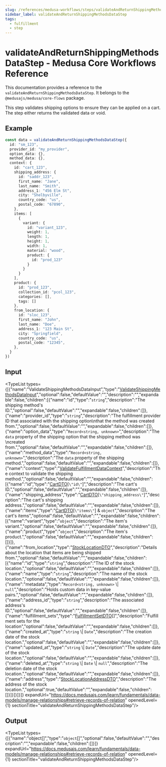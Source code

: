 ```yaml
---
slug: /references/medusa-workflows/steps/validateAndReturnShippingMethodsDataStep
sidebar_label: validateAndReturnShippingMethodsDataStep
tags:
  - fulfillment
  - step
---
```



# validateAndReturnShippingMethodsDataStep - Medusa Core Workflows Reference

This documentation provides a reference to the `validateAndReturnShippingMethodsDataStep`. It belongs to the `@medusajs/medusa/core-flows` package.

This step validates shipping options to ensure they can be applied on a cart.
The step either returns the validated data or void.

## Example

```ts
const data = validateAndReturnShippingMethodsDataStep({
  id: "sm_123",
  provider_id: "my_provider",
  option_data: {},
  method_data: {},
  context: {
    id: "cart_123",
    shipping_address: {
      id: "saddr_123",
      first_name: "Jane",
      last_name: "Smith",
      address_1: "456 Elm St",
      city: "Shelbyville",
      country_code: "us",
      postal_code: "67890",
    },
    items: [
      {
        variant: {
          id: "variant_123",
          weight: 1,
          length: 1,
          height: 1,
          width: 1,
          material: "wood",
          product: {
            id: "prod_123"
          }
        }
      }
    ],
    product: {
      id: "prod_123",
      collection_id: "pcol_123",
      categories: [],
      tags: []
    },
    from_location: {
      id: "sloc_123",
      first_name: "John",
      last_name: "Doe",
      address_1: "123 Main St",
      city: "Springfield",
      country_code: "us",
      postal_code: "12345",
    },
  }
})
```

## Input

<TypeList types={[{"name":"ValidateShippingMethodsDataInput","type":"[ValidateShippingMethodsDataInput](../../../../types/core_flows.ValidateShippingMethodsDataInput/page.mdx)","optional":false,"defaultValue":"","description":"","expandable":false,"children":[{"name":"id","type":"`string`","description":"The shipping method's ID.","optional":false,"defaultValue":"","expandable":false,"children":[]},{"name":"provider_id","type":"`string`","description":"The fulfillment provider ID that associated with the shipping option\nthat the method was created from.","optional":false,"defaultValue":"","expandable":false,"children":[]},{"name":"option_data","type":"`Record<string, unknown>`","description":"The `data` property of the shipping option that the shipping method was \ncreated from.","optional":false,"defaultValue":"","expandable":false,"children":[]},{"name":"method_data","type":"`Record<string, unknown>`","description":"The `data` property of the shipping method.","optional":false,"defaultValue":"","expandable":false,"children":[]},{"name":"context","type":"[ValidateFulfillmentDataContext](../../../../../fulfillment/types/fulfillment.ValidateFulfillmentDataContext/page.mdx)","description":"The context to validate the shipping method.","optional":false,"defaultValue":"","expandable":false,"children":[{"name":"id","type":"[CartDTO](../../../../../fulfillment/interfaces/fulfillment.CartDTO/page.mdx)[`\"id\"`]","description":"The cart's ID.","optional":false,"defaultValue":"","expandable":false,"children":[]},{"name":"shipping_address","type":"[CartDTO](../../../../../fulfillment/interfaces/fulfillment.CartDTO/page.mdx)[`\"shipping_address\"`]","description":"The cart's shipping address.","optional":false,"defaultValue":"","expandable":false,"children":[]},{"name":"items","type":"[CartDTO](../../../../../fulfillment/interfaces/fulfillment.CartDTO/page.mdx)[`\"items\"`] & `object`","description":"The cart's items","optional":false,"defaultValue":"","expandable":false,"children":[{"name":"variant","type":"`object`","description":"The item's variant.","optional":false,"defaultValue":"","expandable":false,"children":[]},{"name":"product","type":"`object`","description":"The item's product.","optional":false,"defaultValue":"","expandable":false,"children":[]}]},{"name":"from_location","type":"[StockLocationDTO](../../../../../fulfillment/types/fulfillment.StockLocationDTO/page.mdx)","description":"Details about the location that items are being shipped from.","optional":false,"defaultValue":"","expandable":false,"children":[{"name":"id","type":"`string`","description":"The ID of the stock location.","optional":false,"defaultValue":"","expandable":false,"children":[]},{"name":"name","type":"`string`","description":"The name of the stock location.","optional":false,"defaultValue":"","expandable":false,"children":[]},{"name":"metadata","type":"`Record<string, unknown>` \\| `null`","description":"Holds custom data in key-value pairs.","optional":false,"defaultValue":"","expandable":false,"children":[]},{"name":"address_id","type":"`string`","description":"The associated address's ID.","optional":false,"defaultValue":"","expandable":false,"children":[]},{"name":"fulfillment_sets","type":"[FulfillmentSetDTO](../../../../../fulfillment/interfaces/fulfillment.FulfillmentSetDTO/page.mdx)[]","description":"Fulfillment sets for the location","optional":false,"defaultValue":"","expandable":false,"children":[]},{"name":"created_at","type":"`string` \\| `Date`","description":"The creation date of the stock location.","optional":false,"defaultValue":"","expandable":false,"children":[]},{"name":"updated_at","type":"`string` \\| `Date`","description":"The update date of the stock location.","optional":false,"defaultValue":"","expandable":false,"children":[]},{"name":"deleted_at","type":"`string` \\| `Date` \\| `null`","description":"The deletion date of the stock location.","optional":false,"defaultValue":"","expandable":false,"children":[]},{"name":"address","type":"[StockLocationAddressDTO](../../../../../fulfillment/types/fulfillment.StockLocationAddressDTO/page.mdx)","description":"The address of the stock location.","optional":true,"defaultValue":"","expandable":false,"children":[]}]}]}]}]} expandUrl="https://docs.medusajs.com/learn/fundamentals/data-models/manage-relationships#retrieve-records-of-relation" openedLevel={1} sectionTitle="validateAndReturnShippingMethodsDataStep"/>

## Output

<TypeList types={[{"name":"object[]","type":"`object`[]","optional":false,"defaultValue":"","description":"","expandable":false,"children":[]}]} expandUrl="https://docs.medusajs.com/learn/fundamentals/data-models/manage-relationships#retrieve-records-of-relation" openedLevel={1} sectionTitle="validateAndReturnShippingMethodsDataStep"/>
